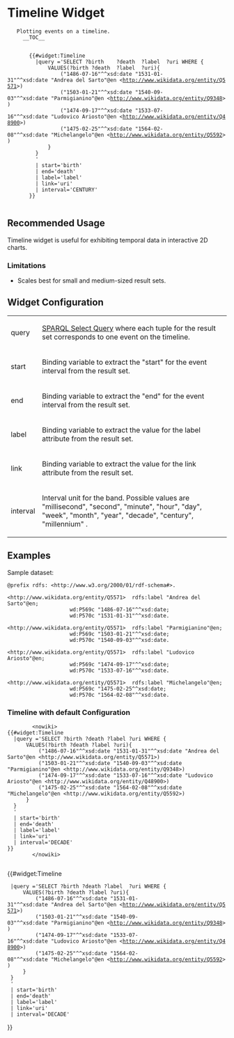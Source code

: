 = Timeline Widget =
<div class="documentation__intro">
  <div class="documentation__intro__description">
    Plotting events on a timeline.
      __TOC__
  </div>
    <div class="documentation__intro__demo" >
        {{#widget:Timeline
          |query ='SELECT ?birth    ?death  ?label  ?uri WHERE {
              VALUES(?birth ?death  ?label  ?uri){
                  ("1486-07-16"^^xsd:date "1531-01-31"^^xsd:date "Andrea del Sarto"@en <http://www.wikidata.org/entity/Q5571>)  
                  ("1503-01-21"^^xsd:date "1540-09-03"^^xsd:date "Parmigianino"@en <http://www.wikidata.org/entity/Q9348>)
                  ("1474-09-17"^^xsd:date "1533-07-16"^^xsd:date "Ludovico Ariosto"@en <http://www.wikidata.org/entity/Q48900>) 
                  ("1475-02-25"^^xsd:date "1564-02-08"^^xsd:date "Michelangelo"@en <http://www.wikidata.org/entity/Q5592>)
              }
          }
          '
          | start='birth'
          | end='death' 
          | label='label'
          | link='uri'
          | interval='CENTURY'
        }}
    </div>
</div>

== Recommended Usage ==
Timeline widget is useful for exhibiting temporal data in interactive 2D charts.

===Limitations===
* Scales best for small and medium-sized result sets.

== Widget Configuration ==
{| class="table table-bordered"
| query
| [http://www.w3.org/TR/sparql11-query/#select SPARQL Select Query] where each tuple for the result set corresponds to one event on the timeline. 
|-
| start
| Binding variable to extract the "start" for the event interval from the result set.
|-
| end
| Binding variable to extract the "end" for the event interval from the result set.
|-
| label
| Binding variable to extract the value for the label attribute from the result set.
|-
| link
| Binding variable to extract the value for the link attribute from the result set.
|-
| interval
| Interval unit for the band. Possible values are "millisecond", "second", "minute", "hour", "day", "week", "month", "year", "decade", "century", "millennium" .
|}



== Examples ==
Sample dataset:
<pre>
@prefix rdfs: <http://www.w3.org/2000/01/rdf-schema#>.

<http://www.wikidata.org/entity/Q5571>  rdfs:label "Andrea del Sarto"@en;
                    wd:P569c "1486-07-16"^^xsd:date;
                    wd:P570c "1531-01-31"^^xsd:date.
                                        
<http://www.wikidata.org/entity/Q5571>  rdfs:label "Parmigianino"@en;
                    wd:P569c "1503-01-21"^^xsd:date;
                    wd:P570c "1540-09-03"^^xsd:date.

<http://www.wikidata.org/entity/Q5571>  rdfs:label "Ludovico Ariosto"@en;
                    wd:P569c "1474-09-17"^^xsd:date;
                    wd:P570c "1533-07-16"^^xsd:date.

<http://www.wikidata.org/entity/Q5571>  rdfs:label "Michelangelo"@en;
                    wd:P569c "1475-02-25^^xsd:date;
                    wd:P570c "1564-02-08"^^xsd:date.
</pre>


=== Timeline with default Configuration===

<div class="documentation__example">
  <div class="documentation__example__description">
     <pre>
        <nowiki>
{{#widget:Timeline
  |query ='SELECT ?birth ?death ?label ?uri WHERE {
      VALUES(?birth ?death ?label ?uri){
          ("1486-07-16"^^xsd:date "1531-01-31"^^xsd:date "Andrea del Sarto"@en <http://www.wikidata.org/entity/Q5571>)  
          ("1503-01-21"^^xsd:date "1540-09-03"^^xsd:date "Parmigianino"@en <http://www.wikidata.org/entity/Q9348>)
          ("1474-09-17"^^xsd:date "1533-07-16"^^xsd:date "Ludovico Ariosto"@en <http://www.wikidata.org/entity/Q48900>) 
          ("1475-02-25"^^xsd:date "1564-02-08"^^xsd:date "Michelangelo"@en <http://www.wikidata.org/entity/Q5592>)
      }
  }
  '
  | start='birth'
  | end='death' 
  | label='label'
  | link='uri'
  | interval='DECADE'
}}
        </nowiki>
     </pre>
  </div>
<div class="documentation__example__demo">
{{#widget:Timeline
  |query ='SELECT ?birth ?death ?label  ?uri WHERE {
      VALUES(?birth ?death ?label ?uri){
          ("1486-07-16"^^xsd:date "1531-01-31"^^xsd:date "Andrea del Sarto"@en <http://www.wikidata.org/entity/Q5571>)  
          ("1503-01-21"^^xsd:date "1540-09-03"^^xsd:date "Parmigianino"@en <http://www.wikidata.org/entity/Q9348>)
          ("1474-09-17"^^xsd:date "1533-07-16"^^xsd:date "Ludovico Ariosto"@en <http://www.wikidata.org/entity/Q48900>) 
          ("1475-02-25"^^xsd:date "1564-02-08"^^xsd:date "Michelangelo"@en <http://www.wikidata.org/entity/Q5592>)
      }
  }
  '
  | start='birth'
  | end='death' 
  | label='label'
  | link='uri'
  | interval='DECADE'
}}
</div>
</div>

